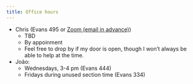 ```yaml
---
title: Office hours
---
```


  - Chris (Evans 495 or [Zoom (email in advance)](TBD))
     - TBD
     - By appoinment
     - Feel free to drop by if my door is open, though I won't always be able to help at the time.
  - João:
     - Wednesdays, 3-4 pm (Evans 444)
     - Fridays during unused section time (Evans 334)

